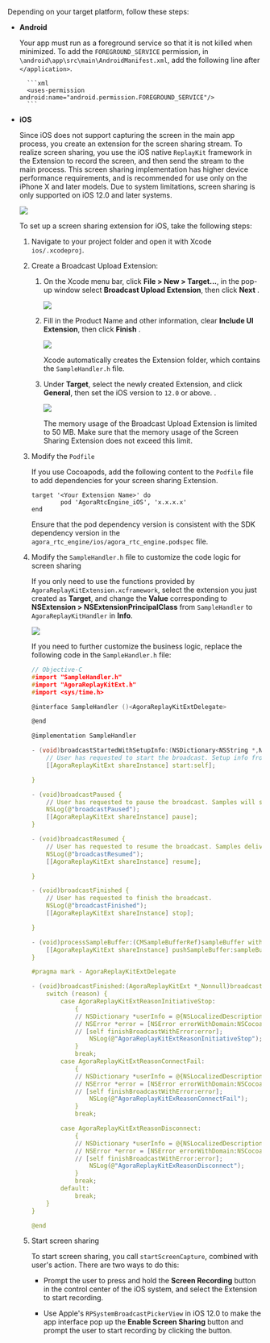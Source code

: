 <PlatformWrapper platform="flutter">

Depending on your target platform, follow these steps:

* **Android**

    Your app must run as a foreground service so that it is not killed when minimized. To add the `FOREGROUND_SERVICE` permission, in `\android\app\src\main\AndroidManifest.xml`, add the following line after `</application>`.

        ```xml
        <uses-permission android:name="android.permission.FOREGROUND_SERVICE"/>
        ```

* **iOS**

    Since iOS does not support capturing the screen in the main app process, you create an extension for the screen sharing stream. To realize screen sharing, you use the iOS native `ReplayKit` framework in the Extension to record the screen, and then send the stream to the main process. This screen sharing implementation has higher device performance requirements, and is recommended for use only on the iPhone X and later models. Due to system limitations, screen sharing is only supported on iOS 12.0 and later systems.
    
    ![](/images/video-sdk/ios-screen-sharing.png)

    To set up a screen sharing extension for iOS, take the following steps:

    1. Navigate to your project folder and open it with Xcode `ios/.xcodeproj`.

    1. Create a Broadcast Upload Extension:
        1. On the Xcode menu bar, click **File > New > Target...**, in the pop-up window select **Broadcast Upload
       Extension**, then click **Next** .

            ![](https://web-cdn.agora.io/docs-files/1669197671714)
        
        1. Fill in the Product Name and other information, clear **Include UI Extension**, then click **Finish** .

            ![](https://web-cdn.agora.io/docs-files/1669197908653)

            Xcode automatically creates the Extension folder, which contains the `SampleHandler.h` file.

        1. Under **Target**, select the newly created Extension, and click **General**, then set the iOS version to
       `12.0` or above.
       .

            ![](https://web-cdn.agora.io/docs-files/1669199079385)

            The memory usage of the Broadcast Upload Extension is limited to 50 MB. Make sure that the memory usage of the Screen Sharing Extension does not exceed this limit.

    1. Modify the `Podfile`
        
        If you use Cocoapods, add the following content to the `Podfile` file to add dependencies for your screen sharing Extension.

        ```
        target '<Your Extension Name>' do
                pod 'AgoraRtcEngine_iOS', 'x.x.x.x'
        end
        ```
        Ensure that the pod dependency version is consistent with the SDK dependency version in the `agora_rtc_engine/ios/agora_rtc_engine.podspec` file.

    1. Modify the `SampleHandler.h` file to customize the code logic for screen sharing

        If you only need to use the functions provided by `AgoraReplayKitExtension.xcframework`, select the extension you just created as **Target**, and change the **Value** corresponding to **NSExtension > NSExtensionPrincipalClass** from `SampleHandler` to `AgoraReplayKitHandler` in **Info**.

        ![](https://web-cdn.agora.io/docs-files/1669346575589)

        If you need to further customize the business logic, replace the following code in the `SampleHandler.h` file:

        ```c
        // Objective-C
        #import "SampleHandler.h"
        #import "AgoraReplayKitExt.h"
        #import <sys/time.h>

        @interface SampleHandler ()<AgoraReplayKitExtDelegate>

        @end

        @implementation SampleHandler

        - (void)broadcastStartedWithSetupInfo:(NSDictionary<NSString *,NSObject *> *)setupInfo {
            // User has requested to start the broadcast. Setup info from the UI extension can be supplied but optional.
            [[AgoraReplayKitExt shareInstance] start:self];

        }

        - (void)broadcastPaused {
            // User has requested to pause the broadcast. Samples will stop being delivered.
            NSLog(@"broadcastPaused");
            [[AgoraReplayKitExt shareInstance] pause];
        }

        - (void)broadcastResumed {
            // User has requested to resume the broadcast. Samples delivery will resume.
            NSLog(@"broadcastResumed");
            [[AgoraReplayKitExt shareInstance] resume];

        }

        - (void)broadcastFinished {
            // User has requested to finish the broadcast.
            NSLog(@"broadcastFinished");
            [[AgoraReplayKitExt shareInstance] stop];

        }

        - (void)processSampleBuffer:(CMSampleBufferRef)sampleBuffer withType:(RPSampleBufferType)sampleBufferType {
            [[AgoraReplayKitExt shareInstance] pushSampleBuffer:sampleBuffer withType:sampleBufferType];
        }

        #pragma mark - AgoraReplayKitExtDelegate

        - (void)broadcastFinished:(AgoraReplayKitExt *_Nonnull)broadcast reason:(AgoraReplayKitExtReason)reason {
            switch (reason) {
                case AgoraReplayKitExtReasonInitiativeStop:
                    {
                    // NSDictionary *userInfo = @{NSLocalizedDescriptionKey : @"Host app stop screen capture"};
                    // NSError *error = [NSError errorWithDomain:NSCocoaErrorDomain code:0 userInfo:userInfo];
                    // [self finishBroadcastWithError:error];
                        NSLog(@"AgoraReplayKitExtReasonInitiativeStop");
                    }
                    break;
                case AgoraReplayKitExtReasonConnectFail:
                    {
                    // NSDictionary *userInfo = @{NSLocalizedDescriptionKey : @"Connect host app fail need startScreenCapture in host app"};
                    // NSError *error = [NSError errorWithDomain:NSCocoaErrorDomain code:0 userInfo:userInfo];
                    // [self finishBroadcastWithError:error];
                        NSLog(@"AgoraReplayKitExReasonConnectFail");
                    }
                    break;

                case AgoraReplayKitExtReasonDisconnect:
                    {
                    // NSDictionary *userInfo = @{NSLocalizedDescriptionKey : @"disconnect with host app"};
                    // NSError *error = [NSError errorWithDomain:NSCocoaErrorDomain code:0 userInfo:userInfo];
                    // [self finishBroadcastWithError:error];
                        NSLog(@"AgoraReplayKitExReasonDisconnect");
                    }
                    break;
                default:
                    break;
            }
        }

        @end
        ```
    
    1. Start screen sharing

        To start screen sharing, you call `startScreenCapture`, combined with user's action. There are two ways to do this:

        * Prompt the user to press and hold the **Screen Recording** button in the control center of the iOS system, and select the Extension to start recording.
        
        * Use Apple's `RPSystemBroadcastPickerView` in iOS 12.0 to make the app interface pop up the **Enable Screen Sharing** button and prompt the user to start recording by clicking the button.

</PlatformWrapper>
